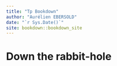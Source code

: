 ```yaml
--- 
title: "Tp Bookdown"
author: "Aurélien EBERSOLD"
date: "`r Sys.Date()`"
site: bookdown::bookdown_site
---
```


# Down the rabbit-hole

